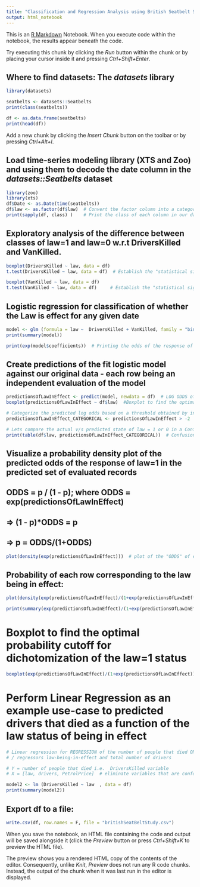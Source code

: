 ```yaml
---
title: "Classification and Regression Analysis using British Seatbelt Study Data"
output: html_notebook
---
```


This is an [R Markdown](http://rmarkdown.rstudio.com) Notebook. When you execute code within the notebook, the results appear beneath the code. 

Try executing this chunk by clicking the *Run* button within the chunk or by placing your cursor inside it and pressing *Ctrl+Shift+Enter*. 

<!-- https://rpubs.com/pgmenon/seatbeltStudyPGSS2021 -->

## Where to find datasets:  The *datasets* library
```r
library(datasets)

seatbelts <- datasets::Seatbelts
print(class(seatbelts))

df <- as.data.frame(seatbelts)
print(head(df))
```


Add a new chunk by clicking the *Insert Chunk* button on the toolbar or by pressing *Ctrl+Alt+I*.


## Load time-series modeling library (XTS and Zoo) and using them to decode the date column in the *datasets::Seatbelts* dataset
```r
library(zoo)
library(xts)
df$Date <- as.Date(time(seatbelts))
df$law <- as.factor(df$law)  # Convert the factor column into a categorical variable
print(sapply(df, class) )    # Print the class of each column in our dataset 

```
## Exploratory analysis of the difference between classes of law=1 and law=0 w.r.t DriversKilled and VanKilled. 
```r
boxplot(DriversKilled ~ law, data = df)
t.test(DriversKilled ~ law, data = df)  # Establish the "statistical significance" of the difference of means between law=1 and law=0 w.r.t DriversKilled

boxplot(VanKilled ~ law, data = df)
t.test(VanKilled ~ law, data = df)     # Establish the "statistical significance" of the difference of means between law=1 and law=0 w.r.t VanKilled

```

## Logistic regression for classification of whether the Law is effect for any given date 
```r
model <- glm (formula = law ~  DriversKilled + VanKilled, family = "binomial", data = df)
print(summary(model))

print(exp(model$coefficients))  # Printing the odds of the response of law=1 as evidenced by the coefficents of the logistic fit 

```

## Create predictions of the fit logistic model against our original data - each row being an independent evaluation of the model 
```r

predictionsOfLawInEffect <- predict(model, newdata = df)  # LOG ODDS of each row corresponding to when the law is in effect
boxplot(predictionsOfLawInEffect ~ df$law)  #Boxplot to find the optimal log-odds cutoff

# Categorize the predicted log odds based on a threshold obtained by inspection of the box plot above: 
predictionsOfLawInEffect_CATEGORICAL <- predictionsOfLawInEffect > -2

# Lets compare the actual v/s predicted state of law = 1 or 0 in a Confusion Matrix
print(table(df$law, predictionsOfLawInEffect_CATEGORICAL))  # Confusion matrix


```

## Visualize a probability density plot of the predicted odds of the response of law=1 in the predicted set of evaluated records

## ODDS = p / (1 - p); where ODDS = exp(predictionsOfLawInEffect)
## => (1 - p)*ODDS = p
## => p = ODDS/(1+ODDS)

```r
plot(density(exp(predictionsOfLawInEffect)))  # plot of the "ODDS" of each row being classified for the law being in effect

```

## Probability of each row  corresponding to the law being in effect: 
```r
plot(density(exp(predictionsOfLawInEffect)/(1+exp(predictionsOfLawInEffect))))  # plot of the "ODDS" of each row being classified for the law being in effect

print(summary(exp(predictionsOfLawInEffect)/(1+exp(predictionsOfLawInEffect))))

```

# Boxplot to find the optimal probability cutoff for dichotomization of the law=1 status
```r
boxplot(exp(predictionsOfLawInEffect)/(1+exp(predictionsOfLawInEffect)) ~ df$law)

```

# Perform Linear Regression as an example use-case to predicted drivers that died as a function of the law status of being in effect
```r

# Linear regression for REGRESSION of the number of people that died ON the X's 
# / regressors law-being-in-effect and total number of drivers  

# Y = number of people that died i.e.  DriversKilled variable
# X = [law, drivers, PetrolPrice]  # eliminate variables that are confounding the relationship between the predictor and the response of law=1 by logic

model2 <- lm (DriversKilled ~ law  , data = df)
print(summary(model2))

```


## Export df to a file:
```r
write.csv(df, row.names = F, file = "britishSeatBeltStudy.csv")
```


When you save the notebook, an HTML file containing the code and output will be saved alongside it (click the *Preview* button or press *Ctrl+Shift+K* to preview the HTML file).

The preview shows you a rendered HTML copy of the contents of the editor. Consequently, unlike *Knit*, *Preview* does not run any R code chunks. Instead, the output of the chunk when it was last run in the editor is displayed.

